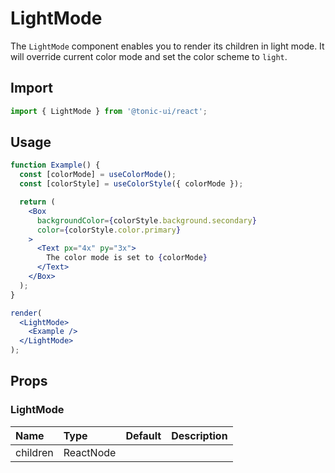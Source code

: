 # LightMode

The `LightMode` component enables you to render its children in light mode. It will override current color mode and set the color scheme to `light`.

## Import

```js
import { LightMode } from '@tonic-ui/react';
```

## Usage

```jsx noInline
function Example() {
  const [colorMode] = useColorMode();
  const [colorStyle] = useColorStyle({ colorMode });

  return (
    <Box
      backgroundColor={colorStyle.background.secondary}
      color={colorStyle.color.primary}
    >
      <Text px="4x" py="3x">
        The color mode is set to {colorMode}
      </Text>
    </Box>
  );
}

render(
  <LightMode>
    <Example />
  </LightMode>
);
```

## Props

### LightMode

| Name | Type | Default | Description |
| :--- | :--- | :------ | :---------- |
| children | ReactNode | | |
